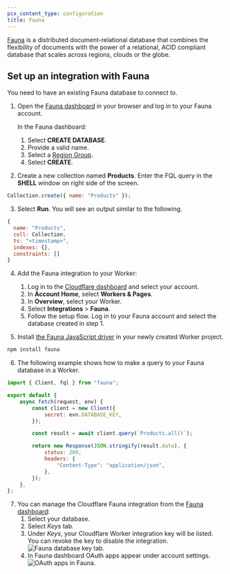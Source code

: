 ```yaml
---
pcx_content_type: configuration
title: Fauna
---
```



[Fauna](https://fauna.com/) is a distributed document-relational database that combines the flexibility of documents with the power of a relational, ACID compliant database that scales across regions, clouds or the globe.

<Render file="database_integrations_definition" />

## Set up an integration with Fauna

You need to have an existing Fauna database to connect to.

1. Open the [Fauna dashboard](https://dashboard.fauna.com/) in your browser and log in to your Fauna account.

   In the Fauna dashboard:

   1. Select **CREATE DATABASE**.
   2. Provide a valid name.
   3. Select a [Region Group](https://docs.fauna.com/fauna/current/administration/region_groups).
   4. Select **CREATE**.

2. Create a new collection named **Products**. Enter the FQL query in the **SHELL** window on right side of the screen.

```js title="Create a new collection"
Collection.create({ name: "Products" });
```

3. Select **Run**. You will see an output similar to the following.

```js title="Output"
{
  name: "Products",
  coll: Collection,
  ts: "<timestamp>",
  indexes: {},
  constraints: []
}
```

4. Add the Fauna integration to your Worker:

   1. Log in to the [Cloudflare dashboard](https://dash.cloudflare.com) and select your account.
   2. In **Account Home**, select **Workers & Pages**.
   3. In **Overview**, select your Worker.
   4. Select **Integrations** > **Fauna**.
   5. Follow the setup flow. Log in to your Fauna account and select the database created in step 1.

5. Install [the Fauna JavaScript driver](https://github.com/fauna/fauna-js) in your newly created Worker project.

```sh title="Install the Fauna driver"
npm install fauna
```

6. The following example shows how to make a query to your Fauna database in a Worker.

```js title="Query your Fauna database"
import { Client, fql } from "fauna";

export default {
	async fetch(request, env) {
		const client = new Client({
			secret: evn.DATABASE_KEY,
		});

		const result = await client.query(`Products.all()`);

		return new Response(JSON.stringify(result.data), {
			status: 200,
			headers: {
				"Content-Type": "application/json",
			},
		});
	},
};
```

7. You can manage the Cloudflare Fauna integration from the [Fauna dashboard](https://dashboard.fauna.com/):
   1. Select your database.
   2. Select _Keys_ tab.
   3. Under _Keys_, your Cloudflare Worker integration key will be listed. You can revoke the key to disable the integration.
      ![Fauna database key tab](~/assets/images/workers/databases/native-integrations/fauna_keys_tab.png).
   4. In Fauna dashboard OAuth apps appear under account settings.
      ![OAuth apps in Fauna](~/assets/images/workers/databases/native-integrations/fauna_oauth.png).
